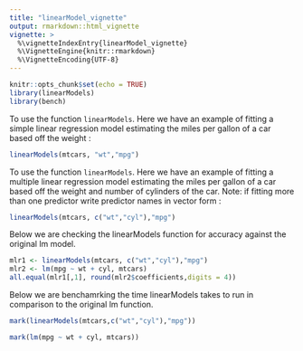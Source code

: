 ```yaml
---
title: "linearModel_vignette"
output: rmarkdown::html_vignette
vignette: >
  %\vignetteIndexEntry{linearModel_vignette}
  %\VignetteEngine{knitr::rmarkdown}
  %\VignetteEncoding{UTF-8}
---
```


```r
knitr::opts_chunk$set(echo = TRUE)
library(linearModels)
library(bench)
```



To use the function `linearModels`. Here we have an example of fitting a  simple linear regression model estimating the miles per gallon of a car based off the weight :
```r
linearModels(mtcars, "wt","mpg")
```





To use the function `linearModels`. Here we have an example of fitting a  multiple linear regression model estimating the miles per gallon of a car based off the weight and number of cylinders of the car. Note: if fitting more than one predictor write predictor names in vector form  :
```r
linearModels(mtcars, c("wt","cyl"),"mpg")
```



Below we are checking the linearModels function for accuracy against the original lm model. 
```r
mlr1 <- linearModels(mtcars, c("wt","cyl"),"mpg")
mlr2 <- lm(mpg ~ wt + cyl, mtcars)
all.equal(mlr1[,1], round(mlr2$coefficients,digits = 4))
```


Below we are benchamrking the time linearModels takes to run in comparison to the original lm function.
```r
mark(linearModels(mtcars,c("wt","cyl"),"mpg"))
```

```r
mark(lm(mpg ~ wt + cyl, mtcars))
```


